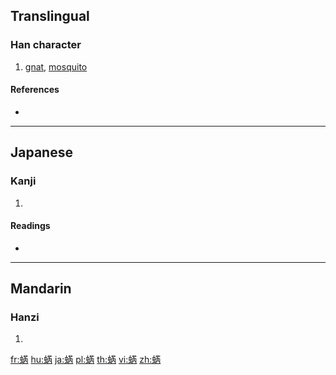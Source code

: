 {{character info/new}}
{{also|蚋}}
==Translingual==

===Han character===
{{Han char|rn=142|rad=虫|as=08|sn=14|four=|canj=LITOB|ids=⿰虫芮}}

# [[gnat]], [[mosquito]]

====References====
* {{Han ref|kx=1087.340|dkj=33201|dj=1554.220|hdz=42853.090|uh=8739|ud=34617}}

----

==Japanese==

===Kanji===
{{ja-kanji|grade=|rs=虫08}}

# {{defn|lang=ja|sort=虫08}}

====Readings====
* {{ja-readings|on=[[ぜい]] (zei)|kun=[[ぶよ]] (buyo), [[ぶゆ]] (buyu)|nanori=}}

----

==Mandarin==

===Hanzi===
{{cmn-hanzi|pin=[[ruì]] ([[rui4]])|wg=jui<sup>4</sup>}}

# {{defn|lang=cmn|sort=虫08}}

[[fr:蜹]]
[[hu:蜹]]
[[ja:蜹]]
[[pl:蜹]]
[[th:蜹]]
[[vi:蜹]]
[[zh:蜹]]